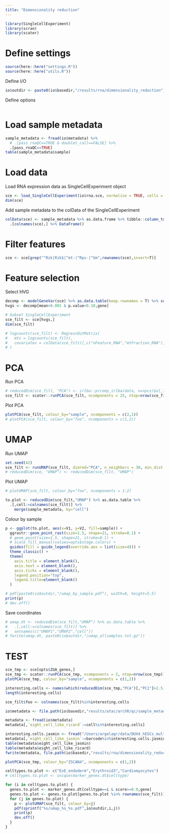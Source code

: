 ```yaml
---
title: "Dimensionality reduction"
---
```

  
```r
library(SingleCellExperiment)
library(scran)
library(scater)
```

# Define settings

```r
source(here::here("settings.R"))
source(here::here("utils.R"))
```

Define I/O
```r
io$outdir <- paste0(io$basedir,"/results/rna/dimensionality_reduction")
```

Define options
```r
```

# Load sample metadata

```r
sample_metadata <- fread(io$metadata) %>%
  # .[pass_rnaQC==TRUE & doublet_call==FALSE] %>%
  .[pass_rnaQC==TRUE]
table(sample_metadata$sample)
```

# Load data

Load RNA expression data as SingleCellExperiment object
```r
sce <- load_SingleCellExperiment(io$rna.sce, normalise = TRUE, cells = sample_metadata$cell)
dim(sce)
```

Add sample metadata to the colData of the SingleCellExperiment
```r
colData(sce) <- sample_metadata %>% as.data.frame %>% tibble::column_to_rownames("cell") %>%
  .[colnames(sce),] %>% DataFrame()
```

# Filter features
```r
sce <- sce[grep("^Rik|Rik$|^mt-|^Rps-|^Gm",rownames(sce),invert=T)]
```

# Feature selection

Select HVG
```r
decomp <- modelGeneVar(sce) %>% as.data.table(keep.rownames = T) %>% setnames("rn","gene") %>% setorder(FDR,na.last=T)
hvgs <- decomp[mean>0.001 & p.value<0.10,gene]

# Subset SingleCellExperiment
sce_filt <- sce[hvgs,]
dim(sce_filt)
```

```r
# logcounts(sce_filt) <- RegressOutMatrix(
#   mtx = logcounts(sce_filt), 
#   covariates = colData(sce_filt)[,c("nFeature_RNA","mtFraction_RNA"),drop=F]
# )
```

# PCA

Run PCA
```r
# reducedDim(sce_filt, "PCA") <- irlba::prcomp_irlba(data, n=npcs)$x[,1:npcs]
sce_filt <- scater::runPCA(sce_filt, ncomponents = 25, ntop=nrow(sce_filt))
```

Plot PCA
```r
plotPCA(sce_filt, colour_by="sample", ncomponents = c(2,1))
# plotPCA(sce_filt, colour_by="foo", ncomponents = c(1,2))
```


# UMAP

Run UMAP
```r
set.seed(42)
sce_filt <- runUMAP(sce_filt, dimred="PCA", n_neighbors = 30, min_dist = 0.40)
# reducedDim(sce, "UMAP") <- reducedDim(sce_filt, "UMAP") 
```

Plot UMAP

```r
# plotUMAP(sce_filt, colour_by="foo", ncomponents = 1:2)
```

```r
to.plot <- reducedDim(sce_filt,"UMAP") %>% as.data.table %>% 
  .[,cell:=colnames(sce_filt)] %>%
    merge(sample_metadata, by="cell")
```

Colour by sample
```r
p <- ggplot(to.plot, aes(x=V1, y=V2, fill=sample)) +
  ggrastr::geom_point_rast(size=1.5, shape=21, stroke=0.1) +
  # geom_point(size=1.5, shape=21, stroke=0.1) +
  # scale_fill_manual(values=opts$stage.colors) +
  guides(fill = guide_legend(override.aes = list(size=4))) +
  theme_classic() +
  theme(
    axis.title = element_blank(),
    axis.text = element_blank(),
    axis.ticks = element_blank(),
    legend.position="top",
    legend.title=element_blank()
  )

# pdf(paste0(io$outdir,"/umap_by_sample.pdf"), width=8, height=5.5)
print(p)
# dev.off()
```


Save coordinates
```r
# umap.dt <- reducedDim(sce_filt,"UMAP") %>% as.data.table %>% 
#   .[,cell:=colnames(sce_filt)] %>%
#   setnames(c("UMAP1","UMAP2","cell"))
# fwrite(umap.dt, paste0(io$outdir,"/umap_allsamples.txt.gz"))
```

# TEST

```r
sce_tmp <- sce[opts$ZGA_genes,]
sce_tmp <- scater::runPCA(sce_tmp, ncomponents = 2, ntop=nrow(sce_tmp))
plotPCA(sce_tmp, colour_by="sample", ncomponents = c(1,2))
```

```r
interesting.cells <- names(which(reducedDim(sce_tmp,"PCA")[,"PC1"]>2.5))
length(interesting.cells)

sce_filt$foo <- colnames(sce_filt)%in%interesting.cells
```

```r
io$metadata <- file.path(io$basedir,"results/atac/archR/qc/sample_metadata_after_qc.txt.gz")

metadata <- fread(io$metadata)
metadata[,`eight_cell_like_ricard`:=cell%in%interesting.cells]

interesting.cells.jasmin <- fread("/Users/argelagr/data/DUX4_hESCs_multiome/results/rna/DUX4-OE_seurat-clusters.txt") %>% .[V2==6,V1]
metadata[,`eight_cell_like_jasmin`:=barcode%in%interesting.cells.jasmin]
table(metadata$eight_cell_like_jasmin)
table(metadata$eight_cell_like_ricard)
fwrite(metadata, file.path(io$basedir,"results/rna/dimensionality_reduction/sample_metadata_after_clustering.txt.gz"), sep="\t", quote=F, na="NA")
```


```r
plotPCA(sce_tmp, colour_by="ZSCAN4", ncomponents = c(1,2))
```

```r
celltypes.to.plot <- c("ExE_endoderm","Erythroid3","Cardiomyocytes")
# celltypes.to.plot <- unique(marker_genes.dt$celltype)

for (i in celltypes.to.plot) {
  genes.to.plot <- marker_genes.dt[celltype==i & score>=0.9,gene] 
  genes.to.plot <- genes.to.plot[genes.to.plot %in% rownames(sce_filt)] %>% head(n=5)
  for (j in genes.to.plot) {
    p <- plotUMAP(sce_filt, colour_by=j)
    pdf(sprintf("%s/umap_%s_%s.pdf",io$outdir,i,j))
    print(p)
    dev.off()
  }
}
```

